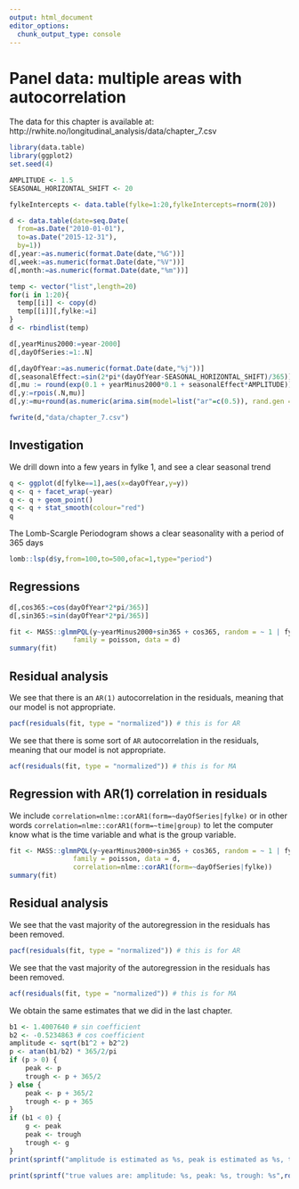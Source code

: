 ```yaml
---
output: html_document
editor_options: 
  chunk_output_type: console
---
```


# Panel data: multiple areas with autocorrelation

The data for this chapter is available at: http://rwhite.no/longitudinal_analysis/data/chapter_7.csv

```r
library(data.table)
library(ggplot2)
set.seed(4)

AMPLITUDE <- 1.5
SEASONAL_HORIZONTAL_SHIFT <- 20

fylkeIntercepts <- data.table(fylke=1:20,fylkeIntercepts=rnorm(20))

d <- data.table(date=seq.Date(
  from=as.Date("2010-01-01"),
  to=as.Date("2015-12-31"),
  by=1))
d[,year:=as.numeric(format.Date(date,"%G"))]
d[,week:=as.numeric(format.Date(date,"%V"))]
d[,month:=as.numeric(format.Date(date,"%m"))]

temp <- vector("list",length=20)
for(i in 1:20){
  temp[[i]] <- copy(d)
  temp[[i]][,fylke:=i]
}
d <- rbindlist(temp)

d[,yearMinus2000:=year-2000]
d[,dayOfSeries:=1:.N]

d[,dayOfYear:=as.numeric(format.Date(date,"%j"))]
d[,seasonalEffect:=sin(2*pi*(dayOfYear-SEASONAL_HORIZONTAL_SHIFT)/365)]
d[,mu := round(exp(0.1 + yearMinus2000*0.1 + seasonalEffect*AMPLITUDE))]
d[,y:=rpois(.N,mu)]
d[,y:=mu+round(as.numeric(arima.sim(model=list("ar"=c(0.5)), rand.gen = rpois, n=nrow(d), lambda=mu)))]

fwrite(d,"data/chapter_7.csv")
```

\newpage

## Investigation

We drill down into a few years in fylke 1, and see a clear seasonal trend
```r
q <- ggplot(d[fylke==1],aes(x=dayOfYear,y=y))
q <- q + facet_wrap(~year)
q <- q + geom_point()
q <- q + stat_smooth(colour="red")
q
```

\newpage

The Lomb-Scargle Periodogram shows a clear seasonality with a period of 365 days
```r
lomb::lsp(d$y,from=100,to=500,ofac=1,type="period")
```

\newpage

## Regressions
```r
d[,cos365:=cos(dayOfYear*2*pi/365)]
d[,sin365:=sin(dayOfYear*2*pi/365)]

fit <- MASS::glmmPQL(y~yearMinus2000+sin365 + cos365, random = ~ 1 | fylke,
                family = poisson, data = d)
summary(fit)
```

\newpage

## Residual analysis

We see that there is an `AR(1)` autocorrelation in the residuals, meaning that our model is not appropriate.
```r
pacf(residuals(fit, type = "normalized")) # this is for AR
```

\newpage

We see that there is some sort of `AR` autocorrelation in the residuals, meaning that our model is not appropriate.
```r
acf(residuals(fit, type = "normalized")) # this is for MA
```

\newpage

## Regression with AR(1) correlation in residuals

We include `correlation=nlme::corAR1(form=~dayOfSeries|fylke)` or in other words `correlation=nlme::corAR1(form=~time|group)` to let the computer know what is the time variable and what is the group variable.

```r
fit <- MASS::glmmPQL(y~yearMinus2000+sin365 + cos365, random = ~ 1 | fylke,
                family = poisson, data = d,
                correlation=nlme::corAR1(form=~dayOfSeries|fylke))
summary(fit)
```

\newpage

## Residual analysis

We see that the vast majority of the autoregression in the residuals has been removed.
```r
pacf(residuals(fit, type = "normalized")) # this is for AR
```

\newpage

We see that the vast majority of the autoregression in the residuals has been removed.
```r
acf(residuals(fit, type = "normalized")) # this is for MA
```

\newpage

We obtain the same estimates that we did in the last chapter.

```r
b1 <- 1.4007640 # sin coefficient
b2 <- -0.5234863 # cos coefficient
amplitude <- sqrt(b1^2 + b2^2)
p <- atan(b1/b2) * 365/2/pi
if (p > 0) {
    peak <- p
    trough <- p + 365/2
} else {
    peak <- p + 365/2
    trough <- p + 365
}
if (b1 < 0) {
    g <- peak
    peak <- trough
    trough <- g
}
print(sprintf("amplitude is estimated as %s, peak is estimated as %s, trough is estimated as %s",round(amplitude,2),round(peak),round(trough)))

print(sprintf("true values are: amplitude: %s, peak: %s, trough: %s",round(AMPLITUDE,2),round(365/4+SEASONAL_HORIZONTAL_SHIFT),round(3*365/4+SEASONAL_HORIZONTAL_SHIFT)))

```


